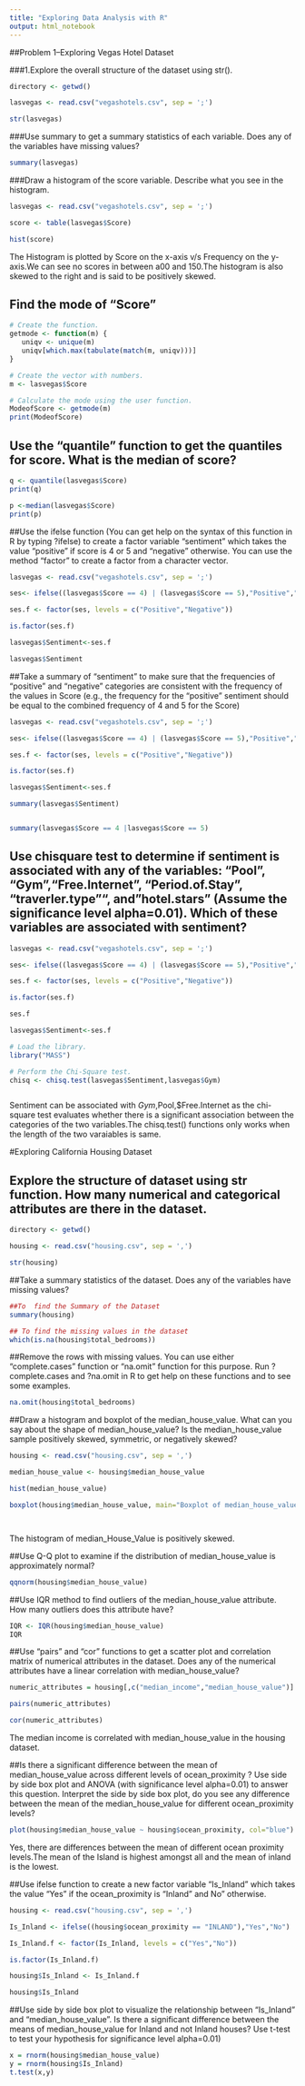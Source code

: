 ---
title: "Exploring Data Analysis with R"
output: html_notebook
---


##Problem 1--Exploring Vegas Hotel Dataset

###1.Explore the overall structure of the dataset using str().


```{r}
directory <- getwd()

lasvegas <- read.csv("vegashotels.csv", sep = ';')

str(lasvegas)

```

###Use summary to get a summary statistics of each variable. Does any of the variables have missing values?

```{r}

summary(lasvegas)

```
###Draw a histogram of the score variable. Describe what you see in the histogram.

```{r}

lasvegas <- read.csv("vegashotels.csv", sep = ';')

score <- table(lasvegas$Score)

hist(score)


```
The Histogram is plotted by Score on the x-axis v/s Frequency on the y-axis.We can see no scores in between a00 and 150.The histogram is also skewed to the right and is said to be positively skewed.


## Find the mode of "Score"

```{r}

# Create the function.
getmode <- function(m) {
   uniqv <- unique(m)
   uniqv[which.max(tabulate(match(m, uniqv)))]
}

# Create the vector with numbers.
m <- lasvegas$Score

# Calculate the mode using the user function.
ModeofScore <- getmode(m)
print(ModeofScore)
```

## Use the "quantile" function to get the quantiles for score. What is the median of score?
```{r}

q <- quantile(lasvegas$Score)
print(q)

p <-median(lasvegas$Score)
print(p)

```

##Use the ifelse function (You can get help on the syntax of this function in R by typing ?ifelse) to create a factor variable "sentiment" which takes the value "positive" if score is 4 or 5 and "negative" otherwise. You can use the method "factor" to create a factor from a character vector.

```{r}



lasvegas <- read.csv("vegashotels.csv", sep = ';')

ses<- ifelse((lasvegas$Score == 4) | (lasvegas$Score == 5),"Positive","Negative")

ses.f <- factor(ses, levels = c("Positive","Negative"))

is.factor(ses.f)

lasvegas$Sentiment<-ses.f

lasvegas$Sentiment


```

##Take a summary of "sentiment" to make sure that the frequencies of "positive" and "negative" categories are consistent with the frequency of the values in Score (e.g., the frequency for the "positive" sentiment should be equal to the combined frequency of 4 and 5 for the Score)

```{r}

lasvegas <- read.csv("vegashotels.csv", sep = ';')

ses<- ifelse((lasvegas$Score == 4) | (lasvegas$Score == 5),"Positive","Negative")

ses.f <- factor(ses, levels = c("Positive","Negative"))

is.factor(ses.f)

lasvegas$Sentiment<-ses.f

summary(lasvegas$Sentiment)


summary(lasvegas$Score == 4 |lasvegas$Score == 5)

```

## Use chisquare test to determine if sentiment is associated with any of the variables: "Pool", "Gym","Free.Internet", "Period.of.Stay", "traverler.type"", and "hotel.stars" (Assume the significance level alpha=0.01). Which of these variables are associated with sentiment?

```{r}

lasvegas <- read.csv("vegashotels.csv", sep = ';')

ses<- ifelse((lasvegas$Score == 4) | (lasvegas$Score == 5),"Positive","Negative")

ses.f <- factor(ses, levels = c("Positive","Negative"))

is.factor(ses.f)

ses.f

lasvegas$Sentiment<-ses.f

# Load the library.
library("MASS")

# Perform the Chi-Square test.
chisq <- chisq.test(lasvegas$Sentiment,lasvegas$Gym)



```
 Sentiment can be associated with $Gym ,$Pool,$Free.Internet as the chi-square test evaluates whether there is a significant association between the categories of the two variables.The chisq.test() functions only works when the length of the two varaiables is same.

#Exploring California Housing Dataset

## Explore the structure of dataset using str function. How many numerical and categorical attributes are there in the dataset.

```{r}

directory <- getwd()

housing <- read.csv("housing.csv", sep = ',')

str(housing)


```

##Take a summary statistics of the dataset. Does any of the variables have missing values?

```{r}
##To  find the Summary of the Dataset
summary(housing)

## To find the missing values in the dataset
which(is.na(housing$total_bedrooms))


```


##Remove the rows with missing values. You can use either "complete.cases" function or "na.omit" function for this purpose. Run ?complete.cases and ?na.omit in R to get help on these functions and to see some examples.

```{r}

na.omit(housing$total_bedrooms)


```

##Draw a histogram and boxplot of the median_house_value. What can you say about the shape of median_house_value? Is the median_house_value sample positively skewed, symmetric, or negatively skewed?

```{r}

housing <- read.csv("housing.csv", sep = ',')

median_house_value <- housing$median_house_value

hist(median_house_value)

boxplot(housing$median_house_value, main="Boxplot of median_house_value")




```
The histogram of median_House_Value is positively skewed.


##Use Q-Q plot to examine if the distribution of median_house_value is approximately normal?

```{r}

qqnorm(housing$median_house_value)


```

##Use IQR method to find outliers of the median_house_value attribute. How many outliers does this attribute have?

```{r}
IQR <- IQR(housing$median_house_value)
IQR


```
##Use "pairs" and "cor" functions to get a scatter plot and correlation matrix of numerical attributes in the dataset. Does any of the numerical attributes have a linear correlation with median_house_value?

```{r}

numeric_attributes = housing[,c("median_income","median_house_value")]

pairs(numeric_attributes)

cor(numeric_attributes)


```

The median income is correlated with median_house_value in the housing dataset.

##Is there a significant difference between the mean of median_house_value across different levels of ocean_proximity ? Use side by side box plot and ANOVA (with significance level alpha=0.01) to answer this question. Interpret the side by side box plot, do you see any difference between the mean of the median_house_value for different ocean_proximity levels?


```{r}


plot(housing$median_house_value ~ housing$ocean_proximity, col="blue")


```
Yes, there are differences between the mean of different ocean proximity levels.The mean of the Island is highest amongst all and the mean of inland is the lowest.

##Use ifelse function to create a new factor variable "Is_Inland" which takes the value "Yes" if the ocean_proximity is "Inland" and No" otherwise.

```{r}


housing <- read.csv("housing.csv", sep = ',')

Is_Inland <- ifelse((housing$ocean_proximity == "INLAND"),"Yes","No")

Is_Inland.f <- factor(Is_Inland, levels = c("Yes","No"))

is.factor(Is_Inland.f)

housing$Is_Inland <- Is_Inland.f

housing$Is_Inland


```

##Use side by side box plot to visualize the relationship between "Is_Inland" and "median_house_value". Is there a significant difference between the means of median_house_value for Inland and not Inland houses? Use t-test to test your hypothesis for significance level alpha=0.01)

```{r}
x = rnorm(housing$median_house_value)
y = rnorm(housing$Is_Inland)
t.test(x,y)

```


